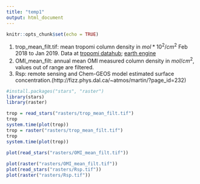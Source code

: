 ```yaml
---
title: "temp1"
output: html_document
---
```


```r
knitr::opts_chunk$set(echo = TRUE)
```

1. trop_mean_filt.tif: mean tropomi column density in $mol*10^2/cm^2$ Feb 2018 to Jan 2019. Data at [ tropomi datahub](https://s5phub.copernicus.eu/dhus/#/home); [earth engine](https://code.earthengine.google.com/?scriptPath=Examples:Datasets/COPERNICUS_S5P_NRTI_L3_NO2#)
2. OMI_mean_filt: annual mean OMI measured column density in $mol/cm^2$, values out of range are filtered.
3. Rsp: remote sensing and Chem-GEOS model estimated surface concentration.(http://fizz.phys.dal.ca/~atmos/martin/?page_id=232)

```r
#install.packages("stars", "raster")
library(stars)
library(raster) 

trop = read_stars("rasters/trop_mean_filt.tif")
trop
system.time(plot(trop))
trop = raster("rasters/trop_mean_filt.tif")
trop
system.time(plot(trop))

plot(read_stars("rasters/OMI_mean_filt.tif"))
 
plot(raster("rasters/OMI_mean_filt.tif"))
plot(read_stars("rasters/Rsp.tif"))
plot(raster("rasters/Rsp.tif")) 
```
 
